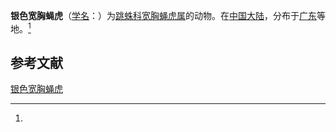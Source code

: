 {{Speciesbox
| name = 银色宽胸蝇虎
| status = 
| status_system = 
| image = 
| genus = Rhene
| species = argentata
| authority = (Wesolowska, 1981)<ref name='id14855'>{{cite web| url =http://www.bioinfo.cn/db05/BjdwSpecies.php?action=view&id=14855| title =银色宽胸蝇虎| work =《中国动物物种编目数据库》| publisher =中国科学院微生物研究所| author =中国科学院动物研究所| accessdate =2009-04-28| deadurl =yes| archiveurl =https://web.archive.org/web/20160305062621/http://www.bioinfo.cn/db05/BjdwSpecies.php?action=view&id=14855| archivedate =2016-03-05}}</ref>
}}

'''银色宽胸蝇虎'''（[[学名|学名]]：{{lang|la|''Rhene argentata''}}）为[[跳蛛科|跳蛛科]][[宽胸蝇虎属|宽胸蝇虎属]]的动物。在[[中国大陆|中国大陆]]，分布于[[广东|广东]]等地。<ref name='id14855'/>

== 参考文献 ==
{{reflist}}

{{Wikispecies|Rhene argentata}}

[[Category:宽胸蝇虎属|银色宽胸蝇虎]]


{{蜘蛛小作品}}